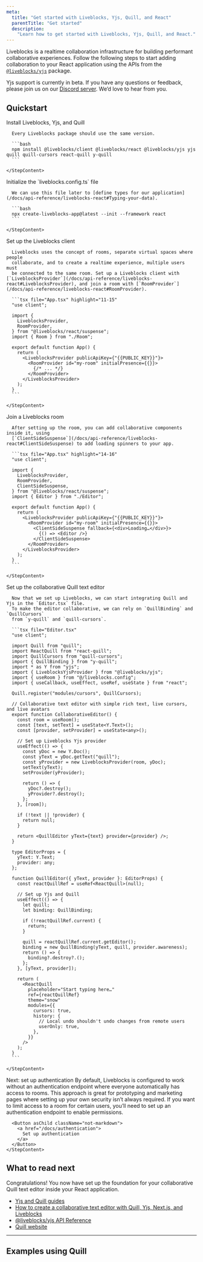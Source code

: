 ```yaml
---
meta:
  title: "Get started with Liveblocks, Yjs, Quill, and React"
  parentTitle: "Get started"
  description:
    "Learn how to get started with Liveblocks, Yjs, Quill, and React."
---
```


Liveblocks is a realtime collaboration infrastructure for building performant
collaborative experiences. Follow the following steps to start adding
collaboration to your React application using the APIs from the
[`@liveblocks/yjs`](/docs/api-reference/liveblocks-yjs) package.

<Banner title="Public beta">

Yjs support is currently in beta. If you have any questions or feedback, please
join us on our [Discord server](https://liveblocks.io/discord). We’d love to
hear from you.

</Banner>

## Quickstart

<Steps>
  <Step>
    <StepTitle>Install Liveblocks, Yjs, and Quill</StepTitle>
    <StepContent>

      Every Liveblocks package should use the same version.

      ```bash
      npm install @liveblocks/client @liveblocks/react @liveblocks/yjs yjs quill quill-cursors react-quill y-quill
      ```

    </StepContent>

  </Step>
  <Step>
    <StepTitle>Initialize the `liveblocks.config.ts` file</StepTitle>
    <StepContent>

      We can use this file later to [define types for our application](/docs/api-reference/liveblocks-react#Typing-your-data).

      ```bash
      npx create-liveblocks-app@latest --init --framework react
      ```

    </StepContent>

  </Step>

  <Step>
    <StepTitle>Set up the Liveblocks client</StepTitle>
    <StepContent>

      Liveblocks uses the concept of rooms, separate virtual spaces where people
      collaborate, and to create a realtime experience, multiple users must
      be connected to the same room. Set up a Liveblocks client with [`LiveblocksProvider`](/docs/api-reference/liveblocks-react#LiveblocksProvider), and join a room with [`RoomProvider`](/docs/api-reference/liveblocks-react#RoomProvider).

      ```tsx file="App.tsx" highlight="11-15"
      "use client";

      import {
        LiveblocksProvider,
        RoomProvider,
      } from "@liveblocks/react/suspense";
      import { Room } from "./Room";

      export default function App() {
        return (
          <LiveblocksProvider publicApiKey={"{{PUBLIC_KEY}}"}>
            <RoomProvider id="my-room" initialPresence={{}}>
              {/* ... */}
            </RoomProvider>
          </LiveblocksProvider>
        );
      }
      ```

    </StepContent>

  </Step>
  <Step>
    <StepTitle>Join a Liveblocks room</StepTitle>
    <StepContent>

      After setting up the room, you can add collaborative components inside it, using
      [`ClientSideSuspense`](/docs/api-reference/liveblocks-react#ClientSideSuspense) to add loading spinners to your app.

      ```tsx file="App.tsx" highlight="14-16"
      "use client";

      import {
        LiveblocksProvider,
        RoomProvider,
        ClientSideSuspense,
      } from "@liveblocks/react/suspense";
      import { Editor } from "./Editor";

      export default function App() {
        return (
          <LiveblocksProvider publicApiKey={"{{PUBLIC_KEY}}"}>
            <RoomProvider id="my-room" initialPresence={{}}>
              <ClientSideSuspense fallback={<div>Loading…</div>}>
                {() => <Editor />}
              </ClientSideSuspense>
            </RoomProvider>
          </LiveblocksProvider>
        );
      }
      ```

    </StepContent>

  </Step>
  <Step>
    <StepTitle>Set up the collaborative Quill text editor</StepTitle>
    <StepContent>

      Now that we set up Liveblocks, we can start integrating Quill and Yjs in the `Editor.tsx` file.
      To make the editor collaborative, we can rely on `QuillBinding` and `QuillCursors`
      from `y-quill` and `quill-cursors`.

      ```tsx file="Editor.tsx"
      "use client";

      import Quill from "quill";
      import ReactQuill from "react-quill";
      import QuillCursors from "quill-cursors";
      import { QuillBinding } from "y-quill";
      import * as Y from "yjs";
      import { LiveblocksYjsProvider } from "@liveblocks/yjs";
      import { useRoom } from "@/liveblocks.config";
      import { useCallback, useEffect, useRef, useState } from "react";

      Quill.register("modules/cursors", QuillCursors);

      // Collaborative text editor with simple rich text, live cursors, and live avatars
      export function CollaborativeEditor() {
        const room = useRoom();
        const [text, setText] = useState<Y.Text>();
        const [provider, setProvider] = useState<any>();

        // Set up Liveblocks Yjs provider
        useEffect(() => {
          const yDoc = new Y.Doc();
          const yText = yDoc.getText("quill");
          const yProvider = new LiveblocksProvider(room, yDoc);
          setText(yText);
          setProvider(yProvider);

          return () => {
            yDoc?.destroy();
            yProvider?.destroy();
          };
        }, [room]);

        if (!text || !provider) {
          return null;
        }

        return <QuillEditor yText={text} provider={provider} />;
      }

      type EditorProps = {
        yText: Y.Text;
        provider: any;
      };

      function QuillEditor({ yText, provider }: EditorProps) {
        const reactQuillRef = useRef<ReactQuill>(null);

        // Set up Yjs and Quill
        useEffect(() => {
          let quill;
          let binding: QuillBinding;

          if (!reactQuillRef.current) {
            return;
          }

          quill = reactQuillRef.current.getEditor();
          binding = new QuillBinding(yText, quill, provider.awareness);
          return () => {
            binding?.destroy?.();
          };
        }, [yText, provider]);

        return (
          <ReactQuill
            placeholder="Start typing here…"
            ref={reactQuillRef}
            theme="snow"
            modules={{
              cursors: true,
              history: {
                // Local undo shouldn't undo changes from remote users
                userOnly: true,
              },
            }}
          />
        );
      }
      ```

    </StepContent>

  </Step>

  <Step lastStep>
    <StepTitle>Next: set up authentication</StepTitle>
    <StepContent>
      By default, Liveblocks is configured to work without an authentication endpoint
      where everyone automatically has access to rooms. This approach is great for
      prototyping and marketing pages where setting up your own security isn’t always
      required. If you want to limit access to a room for certain users, you’ll need
      to set up an authentication endpoint to enable permissions.

      <Button asChild className="not-markdown">
        <a href="/docs/authentication">
          Set up authentication
        </a>
      </Button>
    </StepContent>

  </Step>

</Steps>

## What to read next

Congratulations! You now have set up the foundation for your collaborative Quill
text editor inside your React application.

- [Yjs and Quill guides](/docs/guides?technologies=yjs%2Cquill)
- [How to create a collaborative text editor with Quill, Yjs, Next.js, and Liveblocks](/docs/guides/how-to-create-a-collaborative-text-editor-with-quill-yjs-nextjs-and-liveblocks)
- [@liveblocks/yjs API Reference](/docs/api-reference/liveblocks-yjs)
- [Quill website](https://quilljs.com)

---

## Examples using Quill

<ListGrid columns={2}>
  <ExampleCard
    example={{
      title: "Collaborative Text Editor",
      slug: "collaborative-text-editor/nextjs-yjs-quill",
      image: "/images/examples/thumbnails/text-editor.jpg",
    }}
    technologies={["nextjs"]}
    openInNewWindow
  />
</ListGrid>
